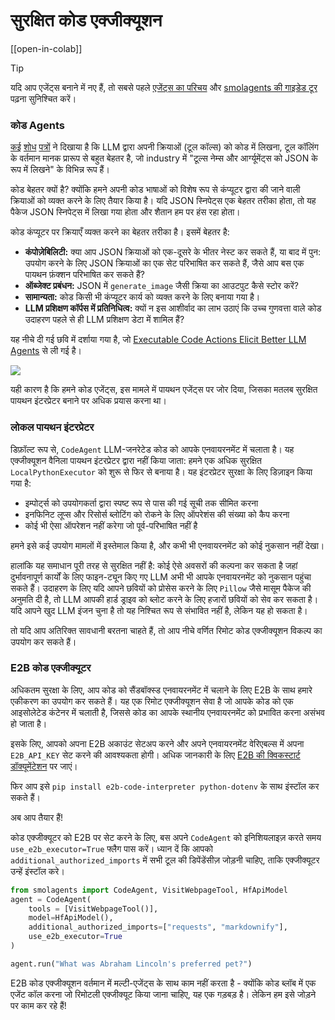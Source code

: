 <!--Copyright 2024 The HuggingFace Team. All rights reserved.

Licensed under the Apache License, Version 2.0 (the "License"); you may not use this file except in compliance with
the License. You may obtain a copy of the License at

http://www.apache.org/licenses/LICENSE-2.0

Unless required by applicable law or agreed to in writing, software distributed under the License is distributed on
an "AS IS" BASIS, WITHOUT WARRANTIES OR CONDITIONS OF ANY KIND, either express or implied. See the License for the
specific language governing permissions and limitations under the License.

⚠️ Note that this file is in Markdown but contain specific syntax for our doc-builder (similar to MDX) that may not be
rendered properly in your Markdown viewer.

-->
# सुरक्षित कोड एक्जीक्यूशन

[[open-in-colab]]

> [!TIP]
> यदि आप एजेंट्स बनाने में नए हैं, तो सबसे पहले [एजेंट्स का परिचय](../conceptual_guides/intro_agents) और [smolagents की गाइडेड टूर](../guided_tour) पढ़ना सुनिश्चित करें।

### कोड Agents

[कई](https://huggingface.co/papers/2402.01030) [शोध](https://huggingface.co/papers/2411.01747) [पत्रों](https://huggingface.co/papers/2401.00812) ने दिखाया है कि LLM द्वारा अपनी क्रियाओं (टूल कॉल्स) को कोड में लिखना, टूल कॉलिंग के वर्तमान मानक प्रारूप से बहुत बेहतर है, जो industry में "टूल्स नेम्स और आर्ग्यूमेंट्स को JSON के रूप में लिखने" के विभिन्न रूप हैं।

कोड बेहतर क्यों है? क्योंकि हमने अपनी कोड भाषाओं को विशेष रूप से कंप्यूटर द्वारा की जाने वाली क्रियाओं को व्यक्त करने के लिए तैयार किया है। यदि JSON स्निपेट्स एक बेहतर तरीका होता, तो यह पैकेज JSON स्निपेट्स में लिखा गया होता और शैतान हम पर हंस रहा होता।

कोड कंप्यूटर पर क्रियाएँ व्यक्त करने का बेहतर तरीका है। इसमें बेहतर है:
- **कंपोज़ेबिलिटी:** क्या आप JSON क्रियाओं को एक-दूसरे के भीतर नेस्ट कर सकते हैं, या बाद में पुन: उपयोग करने के लिए JSON क्रियाओं का एक सेट परिभाषित कर सकते हैं, जैसे आप बस एक पायथन फ़ंक्शन परिभाषित कर सकते हैं?
- **ऑब्जेक्ट प्रबंधन:** JSON में `generate_image` जैसी क्रिया का आउटपुट कैसे स्टोर करें?
- **सामान्यता:** कोड किसी भी कंप्यूटर कार्य को व्यक्त करने के लिए बनाया गया है।
- **LLM प्रशिक्षण कॉर्पस में प्रतिनिधित्व:** क्यों न इस आशीर्वाद का लाभ उठाएं कि उच्च गुणवत्ता वाले कोड उदाहरण पहले से ही LLM प्रशिक्षण डेटा में शामिल हैं?

यह नीचे दी गई छवि में दर्शाया गया है, जो [Executable Code Actions Elicit Better LLM Agents](https://huggingface.co/papers/2402.01030) से ली गई है।

<img src="https://huggingface.co/datasets/huggingface/documentation-images/resolve/main/transformers/code_vs_json_actions.png">

यही कारण है कि हमने कोड एजेंट्स, इस मामले में पायथन एजेंट्स पर जोर दिया, जिसका मतलब सुरक्षित पायथन इंटरप्रेटर बनाने पर अधिक प्रयास करना था।

### लोकल पायथन इंटरप्रेटर

डिफ़ॉल्ट रूप से, `CodeAgent` LLM-जनरेटेड कोड को आपके एनवायरनमेंट में चलाता है।
यह एक्जीक्यूशन वैनिला पायथन इंटरप्रेटर द्वारा नहीं किया जाता: हमने एक अधिक सुरक्षित `LocalPythonExecutor` को शुरू से फिर से बनाया है।
यह इंटरप्रेटर सुरक्षा के लिए डिज़ाइन किया गया है:
 - इम्पोर्ट्स को उपयोगकर्ता द्वारा स्पष्ट रूप से पास की गई सूची तक सीमित करना
 - इनफिनिट लूप्स और रिसोर्स ब्लोटिंग को रोकने के लिए ऑपरेशंस की संख्या को कैप करना
 - कोई भी ऐसा ऑपरेशन नहीं करेगा जो पूर्व-परिभाषित नहीं है

हमने इसे कई उपयोग मामलों में इस्तेमाल किया है, और कभी भी एनवायरनमेंट को कोई नुकसान नहीं देखा। 

हालांकि यह समाधान पूरी तरह से सुरक्षित नहीं है: कोई ऐसे अवसरों की कल्पना कर सकता है जहां दुर्भावनापूर्ण कार्यों के लिए फाइन-ट्यून किए गए LLM अभी भी आपके एनवायरनमेंट को नुकसान पहुंचा सकते हैं। उदाहरण के लिए यदि आपने छवियों को प्रोसेस करने के लिए `Pillow` जैसे मासूम पैकेज की अनुमति दी है, तो LLM आपकी हार्ड ड्राइव को ब्लोट करने के लिए हजारों छवियों को सेव कर सकता है।
यदि आपने खुद LLM इंजन चुना है तो यह निश्चित रूप से संभावित नहीं है, लेकिन यह हो सकता है।

तो यदि आप अतिरिक्त सावधानी बरतना चाहते हैं, तो आप नीचे वर्णित रिमोट कोड एक्जीक्यूशन विकल्प का उपयोग कर सकते हैं।

### E2B कोड एक्जीक्यूटर

अधिकतम सुरक्षा के लिए, आप कोड को सैंडबॉक्स्ड एनवायरनमेंट में चलाने के लिए E2B के साथ हमारे एकीकरण का उपयोग कर सकते हैं। यह एक रिमोट एक्जीक्यूशन सेवा है जो आपके कोड को एक आइसोलेटेड कंटेनर में चलाती है, जिससे कोड का आपके स्थानीय एनवायरनमेंट को प्रभावित करना असंभव हो जाता है।

इसके लिए, आपको अपना E2B अकाउंट सेटअप करने और अपने एनवायरनमेंट वेरिएबल्स में अपना `E2B_API_KEY` सेट करने की आवश्यकता होगी। अधिक जानकारी के लिए [E2B की क्विकस्टार्ट डॉक्यूमेंटेशन](https://e2b.dev/docs/quickstart) पर जाएं।

फिर आप इसे `pip install e2b-code-interpreter python-dotenv` के साथ इंस्टॉल कर सकते हैं।

अब आप तैयार हैं!

कोड एक्जीक्यूटर को E2B पर सेट करने के लिए, बस अपने `CodeAgent` को इनिशियलाइज़ करते समय `use_e2b_executor=True` फ्लैग पास करें।
ध्यान दें कि आपको `additional_authorized_imports` में सभी टूल की डिपेंडेंसीज़ जोड़नी चाहिए, ताकि एक्जीक्यूटर उन्हें इंस्टॉल करे।

```py
from smolagents import CodeAgent, VisitWebpageTool, HfApiModel
agent = CodeAgent(
    tools = [VisitWebpageTool()],
    model=HfApiModel(),
    additional_authorized_imports=["requests", "markdownify"],
    use_e2b_executor=True
)

agent.run("What was Abraham Lincoln's preferred pet?")
```

E2B कोड एक्जीक्यूशन वर्तमान में मल्टी-एजेंट्स के साथ काम नहीं करता है - क्योंकि कोड ब्लॉब में एक एजेंट कॉल करना जो रिमोटली एक्जीक्यूट किया जाना चाहिए, यह एक गड़बड़ है। लेकिन हम इसे जोड़ने पर काम कर रहे हैं!
